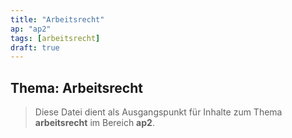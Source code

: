 ```yaml
---
title: "Arbeitsrecht"
ap: "ap2"
tags: [arbeitsrecht]
draft: true
---
```


## Thema: Arbeitsrecht

> Diese Datei dient als Ausgangspunkt für Inhalte zum Thema **arbeitsrecht** im Bereich **ap2**.

